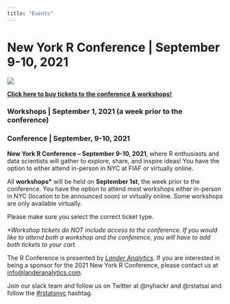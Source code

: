 ```yaml
---
title: "Events"
---
```


# New York R Conference \| September 9-10, 2021

[![](images/NYR2021.jpg)](https://rstats.ai/nyr/#about)

[**Click here to buy tickets to the conference & workshops!**](https://rstats.ai/tickets/)

### Workshops \| September 1, 2021 (a week prior to the conference)

### Conference \| September, 9-10, 2021

**New York R Conference -- September 9-10, 2021**, where R enthusiasts and data scientists will gather to explore, share, and inspire ideas! You have the option to either attend in-person in NYC at FIAF or virtually online.

All **workshops\*** will be held on **September 1st**, the week prior to the conference. You have the option to attend most workshops either in-person in NYC (location to be announced soon) or virtually online. Some workshops are only available virtually.

Please make sure you select the correct ticket type.

*\*Workshop tickets do NOT include access to the conference. If you would like to attend both a workshop and the conference, you will have to add both tickets to your cart.*

The R Conference is presented by [*Lander Analytics*](http://www.landeranalytics.com/). If you are interested in being a sponsor for the 2021 New York R Conference, please contact us at [info\@landeranalytics.com](mailto:info@landeranalytics.com){.email}.

Join our slack team and follow us on Twitter at @nyhackr and @rstatsai and follow the [\#rstatsnyc](https://twitter.com/hashtag/rstatsnyc) hashtag.
